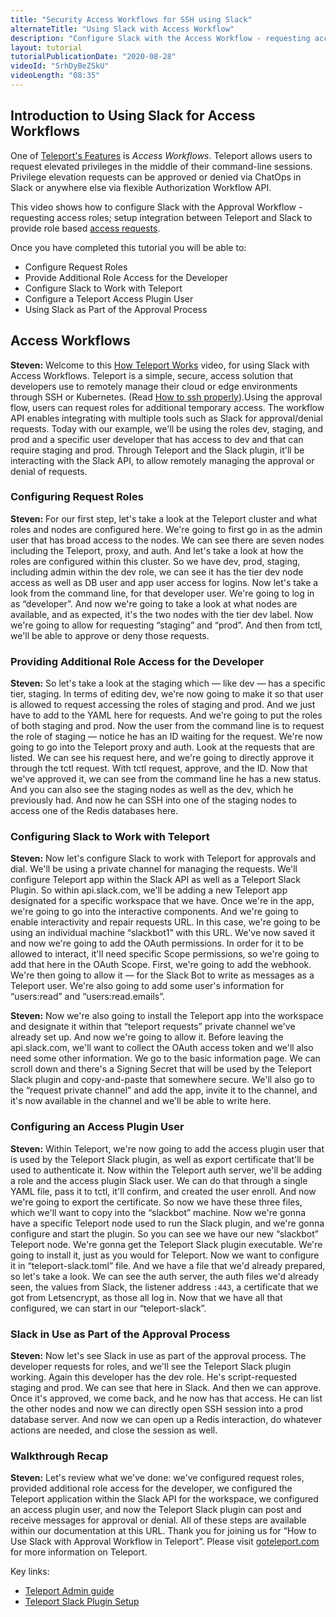 ```yaml
---
title: "Security Access Workflows for SSH using Slack"
alternateTitle: "Using Slack with Access Workflow"
description: "Configure Slack with the Access Workflow - requesting access roles; setup integration between Teleport and Slack to provide RBAC requests."
layout: tutorial
tutorialPublicationDate: "2020-08-28"
videoId: "SrhDyBeZSkU"
videoLength: "08:35"
---
```


## Introduction to Using Slack for Access Workflows

One of [Teleport's Features](/features/) is _Access Workflows_.
Teleport allows users to request elevated privileges in the middle of their
command-line sessions. Privilege elevation requests can be approved or denied
via ChatOps in Slack or anywhere else via flexible Authorization Workflow API.

This video shows how to configure Slack with the Approval Workflow - requesting access roles; setup integration between Teleport and Slack to provide role based [access requests](/features/access-requests/).

Once you have completed this tutorial you will be able to:

- Configure Request Roles
- Provide Additional Role Access for the Developer
- Configure Slack to Work with Teleport
- Configure a Teleport Access Plugin User
- Using Slack as Part of the Approval Process

## Access Workflows

**Steven:** Welcome to this [How Teleport Works](/how-it-works/) video, for using Slack with Access Workflows. Teleport is a simple, secure, access solution that developers use to remotely manage their cloud or edge environments through SSH or Kubernetes. (Read [How to ssh properly](https://goteleport.com/blog/how-to-ssh-properly/)).Using the approval flow, users can request roles for additional temporary access. The workflow API enables integrating with multiple tools such as Slack for approval/denial requests. Today with our example, we'll be using the roles dev, staging, and prod and a specific user developer that has access to dev and that can require staging and prod. Through Teleport and the Slack plugin, it'll be interacting with the Slack API, to allow remotely managing the approval or denial of requests.

### Configuring Request Roles

**Steven:** For our first step, let's take a look at the Teleport cluster and what roles and nodes are configured here. We're going to first go in as the admin user that has broad access to the nodes. We can see there are seven nodes including the Teleport, proxy, and auth. And let's take a look at how the roles are configured within this cluster. So we have dev, prod, staging, including admin within the dev role, we can see it has the tier dev node access as well as DB user and app user access for logins. Now let's take a look from the command line, for that developer user. We're going to log in as “developer”. And now we're going to take a look at what nodes are available, and as expected, it's the two nodes with the tier dev label. Now we're going to allow for requesting “staging” and “prod”. And then from tctl, we'll be able to approve or deny those requests.

### Providing Additional Role Access for the Developer

**Steven:** So let's take a look at the staging which — like dev — has a specific tier, staging. In terms of editing dev, we're now going to make it so that user is allowed to request accessing the roles of staging and prod. And we just have to add to the YAML here for requests. And we're going to put the roles of both staging and prod. Now the user from the command line is to request the role of staging — notice he has an ID waiting for the request. We're now going to go into the Teleport proxy and auth. Look at the requests that are listed. We can see his request here, and we're going to directly approve it through the tctl request. With tctl request, approve, and the ID. Now that we've approved it, we can see from the command line he has a new status. And you can also see the staging nodes as well as the dev, which he previously had. And now he can SSH into one of the staging nodes to access one of the Redis databases here.

### Configuring Slack to Work with Teleport

**Steven:** Now let's configure Slack to work with Teleport for approvals and dial. We'll be using a private channel for managing the requests. We'll configure Teleport app within the Slack API as well as a Teleport Slack Plugin. So within api.slack.com, we'll be adding a new Teleport app designated for a specific workspace that we have. Once we're in the app, we're going to go into the interactive components. And we're going to enable interactivity and repair requests URL. In this case, we're going to be using an individual machine “slackbot1” with this URL. We've now saved it and now we're going to add the OAuth permissions. In order for it to be allowed to interact, it'll need specific Scope permissions, so we're going to add that here in the OAuth Scope. First, we're going to add the webhook. We're then going to allow it — for the Slack Bot to write as messages as a Teleport user. We're also going to add some user's information for “users:read” and “users:read.emails”.

**Steven:** Now we're also going to install the Teleport app into the workspace and designate it within that “teleport requests” private channel we've already set up. And now we're going to allow it. Before leaving the api.slack.com, we'll want to collect the OAuth access token and we'll also need some other information. We go to the basic information page. We can scroll down and there's a Signing Secret that will be used by the Teleport Slack plugin and copy-and-paste that somewhere secure. We'll also go to the “request private channel” and add the app, invite it to the channel, and it's now available in the channel and we'll be able to write here.

### Configuring an Access Plugin User

**Steven:** Within Teleport, we're now going to add the access plugin user that is used by the Teleport Slack plugin, as well as export certificate that'll be used to authenticate it. Now within the Teleport auth server, we'll be adding a role and the access plugin Slack user. We can do that through a single YAML file, pass it to tctl, it'll confirm, and created the user enroll. And now we're going to export the certificate. So now we have these three files, which we'll want to copy into the “slackbot” machine. Now we're gonna have a specific Teleport node used to run the Slack plugin, and we're gonna configure and start the plugin. So you can see we have our new “slackbot” Teleport node. We're gonna get the Teleport Slack plugin executable. We're going to install it, just as you would for Teleport. Now we want to configure it in “teleport-slack.toml” file. And we have a file that we'd already prepared, so let's take a look. We can see the auth server, the auth files we'd already seen, the values from Slack, the listener address `:443`, a certificate that we got from Letsencrypt, as those all log in. Now that we have all that configured, we can start in our “teleport-slack”.

### Slack in Use as Part of the Approval Process

**Steven:** Now let's see Slack in use as part of the approval process. The developer requests for roles, and we'll see the Teleport Slack plugin working. Again this developer has the dev role. He's script-requested staging and prod. We can see that here in Slack. And then we can approve. Once it's approved, we come back, and he now has that access. He can list the other nodes and now we can directly open SSH session into a prod database server. And now we can open up a Redis interaction, do whatever actions are needed, and close the session as well.

### Walkthrough Recap

**Steven:** Let's review what we've done: we've configured request roles, provided additional role access for the developer, we configured the Teleport application within the Slack API for the workspace, we configured an access plugin user, and now the Teleport Slack plugin can post and receive messages for approval or denial. All of these steps are available within our documentation at this URL. Thank you for joining us for “How to Use Slack with Approval Workflow in Teleport”.
Please visit [goteleport.com](/) for more information on Teleport.

Key links:

- [Teleport Admin guide](/docs/admin-guide/)
- [Teleport Slack Plugin Setup](/docs/enterprise/workflow/ssh-approval-slack/)
